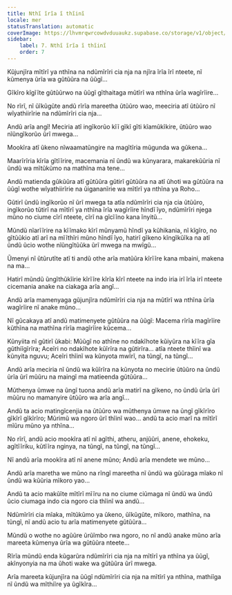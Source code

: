 ```yaml
---
title: Nthĩ ĩrĩa ĩ thĩinĩ
locale: mer
statusTranslation: automatic
coverImage: https://lhvmrqwrcowdvduuaukz.supabase.co/storage/v1/object/public/strapi-uploads/small_cover-tratado-de-psicologia-revolucionaria.webp-5e15e1cec4e0ebebcde5d7fc7565d8fd.webp
sidebar:
    label: 7. Nthĩ ĩrĩa ĩ thĩinĩ
    order: 7
---
```

Kũjunjĩra mĩtĩrĩ ya nthĩna na ndũmĩrĩri cia nja na njĩra ĩrĩa ĩrĩ nteete, nĩ kũmenya ũrĩa wa gũtũũra na ũũgĩ...

Gĩkĩro kĩgĩĩte gũtũũrwo na ũũgĩ gĩthaitaga mũtĩrĩ wa nthĩna ũrĩa wagĩrĩire...

No rĩrĩ, nĩ ũĩkũgũte andũ rĩrĩa mareetha ũtũũro wao, meeciria atĩ ũtũũro nĩ wĩyathiirĩrie na ndũmĩrĩri cia nja...

Andũ arĩa angĩ! Meciria atĩ ingĩkorũo kĩĩ gĩkĩ gĩti kĩamũkĩkire, ũtũũro wao nĩũngĩkorũo ũrĩ mwega...

Mookĩra atĩ ũkeno nĩwaamatũngire na magĩtĩria mũgunda wa gũkena...

Maarĩrĩria kĩrĩa gĩtĩĩrire, macemania nĩ ũndũ wa kũnyarara, makarekũũria nĩ ũndũ wa mĩtũkũmo na mathĩna ma tene...

Andũ matienda gũkũũra atĩ gũtũũra gũtirĩ gũtũũra na atĩ ũhoti wa gũtũũra na ũũgĩ wothe wĩyathiirĩrie na ũigananĩrie wa mĩtĩrĩ ya nthĩna ya Roho...

Gũtirĩ ũndũ ingĩkorũo nĩ ũrĩ mwega ta atĩa ndũmĩrĩri cia nja cia ũtũũro, ingĩkorũo tũtirĩ na mĩtĩrĩ ya nthĩna ĩrĩa wagĩrĩire hĩndĩ ĩyo, ndũmĩrĩri njega mũno no ciume cĩrĩ nteete, cĩrĩ na gĩcĩĩno kana ĩnyitũ...

Mũndũ nĩarĩĩrire na kĩĩmako kĩrĩ mũnyamũ hĩndĩ ya kũhikania, nĩ kĩgĩro, no gĩtũũkio atĩ arĩ na mĩĩthĩri mũno hĩndĩ ĩyo, hatirĩ gĩkeno kĩngĩkũĩka na atĩ ũndũ ũcio wothe nĩũngĩtũũka ũrĩ mwega na mwĩgũ...

Ũmenyi nĩ ũtũrutĩte atĩ ti andũ othe arĩa matũũra kĩrĩĩre kana mbaini, makena na ma...

Hatirĩ mũndũ ũngĩthũkĩirie kĩrĩĩre kĩrĩa kĩrĩ nteete na indo iria irĩ ĩrĩa irĩ nteete cicemania anake na ciakaga arĩa angĩ...

Andũ arĩa mamenyaga gũjunjĩra ndũmĩrĩri cia nja na mũtĩrĩ wa nthĩna ũrĩa wagĩrĩire nĩ anake mũno...

Nĩ gũcakaya atĩ andũ matimenyete gũtũũra na ũũgĩ: Macema rĩrĩa magĩrĩire kũthĩna na mathĩna rĩrĩa magĩrĩire kũcema...

Kũnyiita nĩ gũtirĩ ũkabi: Mũũgĩ no athĩne no ndakĩhote kũiyũra na kĩĩra gĩa gũthiĩgĩrĩra; Aceĩri no ndakĩhote kũĩrĩra na gũtirĩra... atĩa nteete thĩinĩ wa kũnyita nguvu; Aceĩri thĩinĩ wa kũnyota mwĩrĩ, na tũngĩ, na tũngĩ...

Andũ arĩa meciria nĩ ũndũ wa kũĩrĩra na kũnyota no mecirie ũtũũro na ũndũ ũrĩa ũrĩ mũũru na maingĩ ma matieenda gũtũũra...

Mũthenya ũmwe na ũngĩ tuona andũ arĩa matirĩ na gĩkeno, no ũndũ ũrĩa ũrĩ mũũru no mamanyire ũtũũro wa arĩa angĩ...

Andũ ta acio matingĩcenjia na ũtũũro wa mũthenya ũmwe na ũngĩ gĩkĩrĩro gĩkĩrĩ gĩkĩrĩro; Mũrimũ wa ngoro ũrĩ thĩinĩ wao... andũ ta acio marĩ na mĩtĩrĩ mĩũru mũno ya nthĩna...

No rĩrĩ, andũ acio mookĩra atĩ nĩ agĩthi, atheru, anjũũri, anene, ehokeku, agĩtĩĩriku, kũtĩĩra nginya, na tũngĩ, na tũngĩ, na tũngĩ...

Nĩ andũ arĩa mookĩra atĩ nĩ anene mũno; Andũ arĩa mendete we mũno...

Andũ arĩa maretha we mũno na rĩngĩ mareetha nĩ ũndũ wa gũũraga mĩako nĩ ũndũ wa kũũria mĩkoro yao...

Andũ ta acio makũĩte mĩtĩrĩ mĩĩru na no ciume ciũmaga nĩ ũndũ wa ũndũ ũcio ciumaga indo cia ngoro cia thĩinĩ wa andũ...

Ndũmĩrĩri cia mĩaka, mĩtũkũmo ya ũkeno, ũĩkũgũte, mĩkoro, mathĩna, na tũngĩ, nĩ andũ acio tu arĩa matimenyete gũtũũra...

Mũndũ o wothe no agũũre ũrũĩmbo rwa ngoro, no nĩ andũ anake mũno arĩa mareeta kũmenya ũrĩa wa gũtũũra nteete...

Rĩrĩa mũndũ enda kũgarũra ndũmĩrĩri cia nja na mĩtĩrĩ ya nthĩna ya ũũgĩ, akĩnyonyia na ma ũhoti wake wa gũtũũra ũrĩ mwega.

Arĩa mareeta kũjunjĩra na ũũgĩ ndũmĩrĩri cia nja na mĩtĩrĩ ya nthĩna, mathiĩga nĩ ũndũ wa mĩthiĩre ya ũgĩkĩra...

